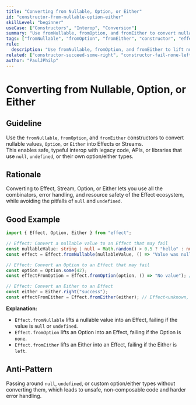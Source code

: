 ```yaml
---
title: "Converting from Nullable, Option, or Either"
id: "constructor-from-nullable-option-either"
skillLevel: "beginner"
useCase: ["Constructors", "Interop", "Conversion"]
summary: "Use fromNullable, fromOption, and fromEither to convert nullable values, Option, or Either into Effects or Streams, enabling safe and composable interop."
tags: ["fromNullable", "fromOption", "fromEither", "constructor", "effect", "stream", "option", "either", "interop", "conversion"]
rule:
  description: "Use fromNullable, fromOption, and fromEither to lift nullable values, Option, or Either into Effects or Streams for safe, typeful interop."
related: ["constructor-succeed-some-right", "constructor-fail-none-left"]
author: "PaulJPhilp"
---
```


# Converting from Nullable, Option, or Either

## Guideline

Use the `fromNullable`, `fromOption`, and `fromEither` constructors to convert nullable values, `Option`, or `Either` into Effects or Streams.  
This enables safe, typeful interop with legacy code, APIs, or libraries that use `null`, `undefined`, or their own option/either types.

## Rationale

Converting to Effect, Stream, Option, or Either lets you use all the combinators, error handling, and resource safety of the Effect ecosystem, while avoiding the pitfalls of `null` and `undefined`.

## Good Example

```typescript
import { Effect, Option, Either } from "effect";

// Effect: Convert a nullable value to an Effect that may fail
const nullableValue: string | null = Math.random() > 0.5 ? "hello" : null;
const effect = Effect.fromNullable(nullableValue, () => "Value was null"); // Effect<string, string, never>

// Effect: Convert an Option to an Effect that may fail
const option = Option.some(42);
const effectFromOption = Effect.fromOption(option, () => "No value"); // Effect<string, number, never>

// Effect: Convert an Either to an Effect
const either = Either.right("success");
const effectFromEither = Effect.fromEither(either); // Effect<unknown, string, never>
```

**Explanation:**  
- `Effect.fromNullable` lifts a nullable value into an Effect, failing if the value is `null` or `undefined`.
- `Effect.fromOption` lifts an Option into an Effect, failing if the Option is `none`.
- `Effect.fromEither` lifts an Either into an Effect, failing if the Either is `left`.

## Anti-Pattern

Passing around `null`, `undefined`, or custom option/either types without converting them, which leads to unsafe, non-composable code and harder error handling.